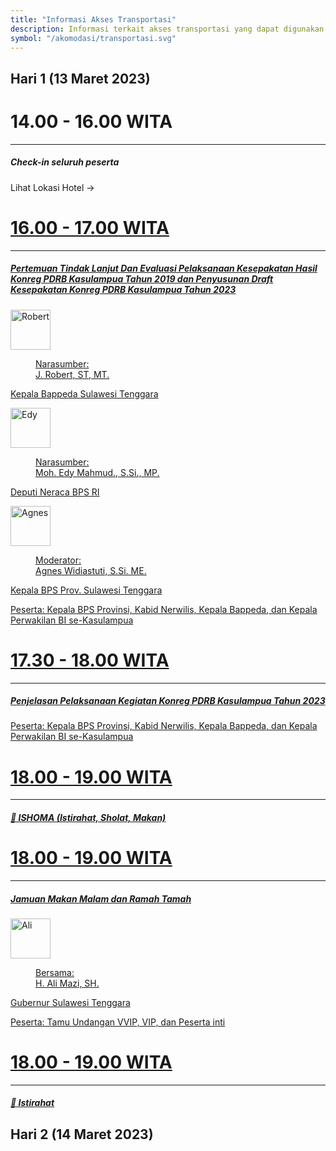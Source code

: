 ```yaml
---
title: "Informasi Akses Transportasi"
description: Informasi terkait akses transportasi yang dapat digunakan selama kegiatan
symbol: "/akomodasi/transportasi.svg"
---
```



## Hari 1 (13 Maret 2023)

<div className="mt-3 grid grid-cols-1 gap-4">
    <div className="font-bold">    
        <Link href="/akomodasi/hotel" className="block w-full p-6 bg-white border border-gray-200 rounded-lg shadow hover:bg-gray-100 dark:bg-gray-800 dark:border-gray-700 dark:hover:bg-gray-700">
          <div className="mb-3 flex items-center align-middle">  
            <ClockIcon className="flex-shrink-0 h-6 w-6 text-gray-400 dark:text-gray-200 mr-1" aria-hidden="true"/><h1 className="font-semibold text-md text-gray-400 dark:text-gray-200">14.00 - 16.00 WITA </h1>
          </div><hr class="h-px my-4 bg-gray-200 border-0 dark:bg-gray-700" />
            <h5 className="mb-2 text-lg font-bold tracking-tight text-gray-900 dark:text-white">Check-in seluruh peserta</h5>
             <div className="mb-1 flex items-center align-middle"> 
                <MapPinIcon className="flex-shrink-0 h-6 w-6 text-red-500 mr-1" aria-hidden="true"/><span className="inline-block text-sm font-medium text-blue-500"> Lihat Lokasi Hotel →</span> 
            </div>
        </Link>
    </div>
</div>

<div className="mt-3 grid grid-cols-1 gap-4">
    <div className="font-bold">    
        <a href="#" className="block w-full p-6 bg-white border border-gray-200 rounded-lg shadow hover:bg-gray-100 dark:bg-gray-800 dark:border-gray-700 dark:hover:bg-gray-700">
          <div className="mb-3 flex items-center align-middle">  
            <ClockIcon className="flex-shrink-0 h-6 w-6 text-gray-400 dark:text-gray-200 mr-1" aria-hidden="true"/><h1 className="font-semibold text-md text-gray-400 dark:text-gray-200">16.00 - 17.00 WITA </h1>
          </div>
          <hr class="h-px my-4 bg-gray-200 border-0 dark:bg-gray-700" />
            <h5 className="mb-6 text-lg font-bold tracking-tight text-gray-900 dark:text-white">Pertemuan Tindak Lanjut Dan Evaluasi Pelaksanaan Kesepakatan Hasil Konreg PDRB Kasulampua Tahun 2019 dan Penyusunan Draft Kesepakatan Konreg PDRB Kasulampua Tahun 2023</h5>
            <div class="flex items-center space-x-4">
                <div className="flex-shrink-0">
                   <Image className="rounded-full" width="64" height="64" src="/people/robert.png" alt="Robert" />
                </div>
                <dl className="ml-3 text-sm font-medium leading-4 text-left whitespace-no-wrap">
                    <dd className="mb-1 text-md font-bold text-gray-400 dark:text-gray-300">Narasumber:</dd>
                    <dd className="text-lg text-gray-900 dark:text-white">J. Robert, ST, MT.</dd>
                    <p className="text-sm text-gray-400 dark:text-gray-300">Kepala Bappeda Sulawesi Tenggara</p>
                </dl>
            </div>
            <div class="mt-6 flex items-center space-x-4">
                <div className="flex-shrink-0">
                   <Image className="rounded-full" width="64" height="64" src="/people/edy.png" alt="Edy" />
                </div>
                <dl className="ml-3 text-sm font-medium leading-4 text-left whitespace-no-wrap">
                    <dd className="mb-1 text-md font-bold text-gray-400 dark:text-gray-300">Narasumber:</dd>
                    <dd className="text-lg text-gray-900 dark:text-white">Moh. Edy Mahmud., S.Si., MP.</dd>
                    <p className="text-sm text-gray-400 dark:text-gray-300">Deputi Neraca BPS RI</p>
                </dl>
            </div>
            <div class="mt-6 flex items-center space-x-4">
                <div className="flex-shrink-0">
                   <Image className="rounded-full" width="64" height="64" src="/people/agnes.png" alt="Agnes" />
                </div>
                <dl className="ml-3 text-sm font-medium leading-4 text-left whitespace-no-wrap">
                    <dd className="mb-1 text-md font-bold text-gray-400 dark:text-gray-300">Moderator:</dd>
                    <dd className="text-lg text-gray-900 dark:text-white">Agnes Widiastuti, S.Si. ME.</dd>
                    <p className="text-sm text-gray-400 dark:text-gray-300">Kepala BPS Prov. Sulawesi Tenggara</p>
                </dl>
            </div>
            <p className="mt-6 font-normal text-sm text-gray-700 dark:text-gray-400">Peserta: Kepala BPS Provinsi, Kabid Nerwilis, Kepala Bappeda, dan Kepala Perwakilan BI se-Kasulampua</p>
        </a>
    </div>
</div>

<div className="mt-3 grid grid-cols-1 gap-4">
    <div className="font-bold">    
        <a href="#" className="block w-full p-6 bg-white border border-gray-200 rounded-lg shadow hover:bg-gray-100 dark:bg-gray-800 dark:border-gray-700 dark:hover:bg-gray-700">
          <div className="mb-3 flex items-center align-middle">  
            <ClockIcon className="flex-shrink-0 h-6 w-6 text-gray-400 dark:text-gray-200 mr-1" aria-hidden="true"/><h1 className="font-semibold text-md text-gray-400 dark:text-gray-200">17.30 - 18.00 WITA </h1>
          </div><hr class="h-px my-4 bg-gray-200 border-0 dark:bg-gray-700" />
            <h5 className="mb-2 text-lg font-bold tracking-tight text-gray-900 dark:text-white">Penjelasan Pelaksanaan Kegiatan Konreg PDRB Kasulampua Tahun 2023</h5>
            <p className="mt-3 font-normal text-sm text-gray-700 dark:text-gray-400">Peserta: Kepala BPS Provinsi, Kabid Nerwilis, Kepala Bappeda, dan Kepala Perwakilan BI se-Kasulampua</p>
        </a>
    </div>
</div>

<div className="mt-3 grid grid-cols-1 gap-4">
    <div className="font-bold">    
        <a href="#" className="block w-full p-6 bg-white border border-gray-200 rounded-lg shadow hover:bg-gray-100 dark:bg-gray-800 dark:border-gray-700 dark:hover:bg-gray-700">
          <div className="mb-3 flex items-center align-middle">  
            <ClockIcon className="flex-shrink-0 h-6 w-6 text-gray-400 dark:text-gray-200 mr-1" aria-hidden="true"/><h1 className="font-semibold text-md text-gray-400 dark:text-gray-200">18.00 - 19.00 WITA </h1>
          </div><hr class="h-px my-4 bg-gray-200 border-0 dark:bg-gray-700" />
            <h5 className="mb-2 text-lg font-bold tracking-tight text-gray-900 dark:text-white">🔄 ISHOMA (Istirahat, Sholat, Makan)</h5>
        </a>
    </div>
</div>

<div className="mt-3 grid grid-cols-1 gap-4">
    <div className="font-bold">    
        <a href="#" className="block w-full p-6 bg-white border border-gray-200 rounded-lg shadow hover:bg-gray-100 dark:bg-gray-800 dark:border-gray-700 dark:hover:bg-gray-700">
          <div className="mb-3 flex items-center align-middle">  
            <ClockIcon className="flex-shrink-0 h-6 w-6 text-gray-400 dark:text-gray-200 mr-1" aria-hidden="true"/><h1 className="font-semibold text-md text-gray-400 dark:text-gray-200">18.00 - 19.00 WITA </h1>
          </div><hr class="h-px my-4 bg-gray-200 border-0 dark:bg-gray-700" />
            <h5 className="mb-2 text-lg font-bold tracking-tight text-gray-900 dark:text-white">Jamuan Makan Malam dan Ramah Tamah</h5>
            <div class="mt-6 flex items-center space-x-4">
                <div className="flex-shrink-0">
                   <Image className="rounded-full" width="64" height="64" src="/people/ali.png" alt="Ali" />
                </div>
                <dl className="ml-3 text-sm font-medium leading-4 text-left whitespace-no-wrap">
                    <dd className="mb-1 text-md font-bold text-gray-400 dark:text-gray-300">Bersama:</dd>
                    <dd className="text-lg text-gray-900 dark:text-white">H. Ali Mazi, SH.</dd>
                    <p className="text-sm text-gray-400 dark:text-gray-300">Gubernur Sulawesi Tenggara</p>
                </dl>
            </div>
            <p className="mt-3 font-normal text-sm text-gray-700 dark:text-gray-400">Peserta: Tamu Undangan VVIP, VIP, dan Peserta inti</p>
        </a>
    </div>
</div>

<div className="mt-3 grid grid-cols-1 gap-4">
    <div className="font-bold">    
        <a href="#" className="block w-full p-6 bg-white border border-gray-200 rounded-lg shadow hover:bg-gray-100 dark:bg-gray-800 dark:border-gray-700 dark:hover:bg-gray-700">
          <div className="mb-3 flex items-center align-middle">  
            <ClockIcon className="flex-shrink-0 h-6 w-6 text-gray-400 dark:text-gray-200 mr-1" aria-hidden="true"/><h1 className="font-semibold text-md text-gray-400 dark:text-gray-200">18.00 - 19.00 WITA </h1>
          </div><hr class="h-px my-4 bg-gray-200 border-0 dark:bg-gray-700" />
            <h5 className="mb-2 text-lg font-bold tracking-tight text-gray-900 dark:text-white">🔄 Istirahat</h5>
        </a>
    </div>
</div>

## Hari 2 (14 Maret 2023)
